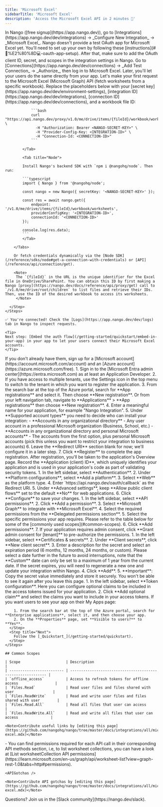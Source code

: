```yaml
---
title: 'Microsoft Excel'
sidebarTitle: 'Microsoft Excel'
description: 'Access the Microsoft Excel API in 2 minutes 💨'
---
```



<Tabs>
  <Tab title="🚀 Quickstart">
    <Steps>
      <Step title="Create an integration">
        In Nango ([free signup](https://app.nango.dev)), go to [Integrations](https://app.nango.dev/dev/integrations) -> _Configure New Integration_ -> _Microsoft Excel_.  Nango doesn't provide a test OAuth app for Microsoft Excel yet. You’ll need to set up your own by following these [instructions](#🧑%E2%80%8D💻-oauth-app-setup). After that, make sure to add the OAuth client ID, secret, and scopes in the integration settings in Nango.
      </Step>
      <Step title="Authorize Microsoft Excel">
        Go to [Connections](https://app.nango.dev/dev/connections) -> _Add Test Connection_ -> _Authorize_, then log in to Microsoft Excel. Later, you'll let your users do the same directly from your app.
      </Step>
      <Step title="Call the Microsoft Excel API">
        Let's make your first request to the Microsoft Excel (Microsoft Graph) API (fetch worksheets from a specific workbook). Replace the placeholders below with your [secret key](https://app.nango.dev/dev/environment-settings), [integration ID](https://app.nango.dev/dev/integrations), [connection ID](https://app.nango.dev/dev/connections), and a workbook file ID:
        <Tabs>
            <Tab title="cURL">

                ```bash
                curl "https://api.nango.dev/proxy/v1.0/me/drive/items/{fileId}/workbook/worksheets" \
                  -H "Authorization: Bearer <NANGO-SECRET-KEY>" \
                  -H "Provider-Config-Key: <INTEGRATION-ID>" \
                  -H "Connection-Id: <CONNECTION-ID>"
                ```

            </Tab>

            <Tab title="Node">

            Install Nango's backend SDK with `npm i @nangohq/node`. Then run:

            ```typescript
            import { Nango } from '@nangohq/node';

            const nango = new Nango({ secretKey: '<NANGO-SECRET-KEY>' });

            const res = await nango.get({
                endpoint: '/v1.0/me/drive/items/{fileId}/workbook/worksheets',
                providerConfigKey: '<INTEGRATION-ID>',
                connectionId: '<CONNECTION-ID>'
            });

            console.log(res.data);
            ```
            </Tab>

        </Tabs>

        Or fetch credentials dynamically via the [Node SDK](/reference/sdks/node#get-a-connection-with-credentials) or [API](/reference/api/connection/get).

        <Note>
         The `{fileId}` in the URL is the unique identifier for the Excel file in OneDrive/SharePoint. You can obtain this ID by first making a Nango [proxy](https://nango.dev/docs/reference/api/proxy/get) call to `/v1.0/me/drive/root/children` to list files and retrieve their IDs. Then, use the ID of the desired workbook to access its worksheets.
         </Note>

      </Step>
    </Steps>

    ✅ You're connected! Check the [Logs](https://app.nango.dev/dev/logs) tab in Nango to inspect requests.

    <Tip>
    Next step: [Embed the auth flow](/getting-started/quickstart/embed-in-your-app) in your app to let your users connect their Microsoft Excel accounts.
    </Tip>
  </Tab>
  <Tab title="🧑‍💻 OAuth app setup">
    <Steps>
      <Step title="Create a Microsoft account and Azure account">
        If you don't already have them, sign up for a [Microsoft account](https://account.microsoft.com/account) and an [Azure account](https://azure.microsoft.com/free).
      </Step>
      <Step title="Register an application in Microsoft Entra ID">
        1. Sign in to the [Microsoft Entra admin center](https://entra.microsoft.com) as at least an Application Developer.
        2. If you have access to multiple tenants, use the Settings icon in the top menu to switch to the tenant in which you want to register the application.
        3. From the search bar at the top of the Azure portal, search for **App registrations** and select it. Then choose **New registration**. Or from your left navigation tab, navigate to **Applications** > **App registrations** then choose **New registration**.
        4. Enter a meaningful name for your application, for example "Nango Integration".
        5. Under **Supported account types** you need to decide who can install your integration:
           - **Accounts in any organizational directory** - Any user account in a professional Microsoft organization (Business, School, etc.)
           - **Accounts in any organizational directory and personal Microsoft accounts** - The accounts from the first option, plus personal Microsoft accounts (pick this unless you want to restrict your integration to business accounts)
        6. Leave the **Redirect URI** section blank for now; we'll configure it in a later step.
        7. Click **Register** to complete the app registration.
      </Step>
      <Step title="Note your application (client) ID">
        After registration, you'll be taken to the application's Overview page. Record the **Application (client) ID**, which uniquely identifies your application and is used in your application's code as part of validating security tokens.
      </Step>
      <Step title="Add a redirect URI">
        1. In the left sidebar, select **Authentication**.
        2. Under **Platform configurations**, select **Add a platform**.
        3. Select **Web** as the platform type.
        4. Enter `https://api.nango.dev/oauth/callback` as the Redirect URI.
        5. Under **Advanced settings**, keep **Allow public client flows** set to the default **No** for web applications.
        6. Click **Configure** to save your changes.
      </Step>
      <Step title="Add API permissions">
        1. In the left sidebar, select **API permissions**.
        2. Click **Add a permission**.
        3. Select **Microsoft Graph** to integrate with **Microsoft Excel**.
        4. Select the required permissions from the **Delegated permissions section**.
        5. Select the specific permissions your app requires. Please refer to the table below for some of the [commonly used scopes](#common-scopes).
        6. Click **Add permissions**.
        7. If your application requires admin consent, click **Grant admin consent for [tenant]** to pre-authorize the permissions.
      </Step>
      <Step title="Create a client secret">
        1. In the left sidebar, select **Certificates & secrets**.
        2. Under **Client secrets**, click **New client secret**.
        3. Enter a description for the secret and select an expiration period (6 months, 12 months, 24 months, or custom). Please select a date further in the future to avoid interruptions, note that the **Custom** date can only be set to a maximum of 1 year from the current date. If the secret expires, you will need to regenerate a new one and update your integration within Nango.
        4. Click **Add**.
        5. **Important**: Copy the secret value immediately and store it securely. You won't be able to see it again after you leave this page.
      </Step>
      <Step title="Configure token settings (optional)">
        1. In the left sidebar, select **Token configuration**. Here you can configure optional claims to be included in the access tokens issued for your application.
        2. Click **Add optional claim** and select the claims you want to include in your access tokens.
      </Step>
      <Step title="Configure app visibility (optional)">
        If you want users to see your app on their My Apps page:

        1. From the search bar at the top of the Azure portal, search for **Enterprise applications**, select it, and then choose your app.
        2. On the **Properties** page, set **Visible to users?** to **Yes**.
      </Step>
      <Step title="Next">
        Follow the [_Quickstart_](/getting-started/quickstart).
      </Step>
    </Steps>

    ## Common Scopes

    | Scope                     | Description                                                 |
    | ------------------------- | ----------------------------------------------------------- |
    | `offline_access`          | Access to refresh tokens for offline access                 |
    | `Files.Read`              | Read user files and files shared with user                  |
    | `Files.ReadWrite`         | Read and write user files and files shared with user        |
    | `Files.Read.All`          | Read all files that user can access                         |
    | `Files.ReadWrite.All`     | Read and write all files that user can access               |

  </Tab>
  <Tab title="🔗 Useful links">
    <UsefulLinks />

    <Note>Contribute useful links by [editing this page](https://github.com/nangohq/nango/tree/master/docs/integrations/all/microsoft-excel.mdx)</Note>
  </Tab>
  <Tab title="🚨 API gotchas">
    - You can find permissions required for each API call in their corresponding API methods section, i.e, to list worksheet collections, you can have a look at [List worksheetCollection API permissions](https://learn.microsoft.com/en-us/graph/api/worksheet-list?view=graph-rest-1.0&tabs=http#permissions).

    <APIGotchas />

    <Note>Contribute API gotchas by [editing this page](https://github.com/nangohq/nango/tree/master/docs/integrations/all/microsoft-excel.mdx)</Note>
  </Tab>
</Tabs>

<Info>
    Questions? Join us in the [Slack community](https://nango.dev/slack).
</Info>

